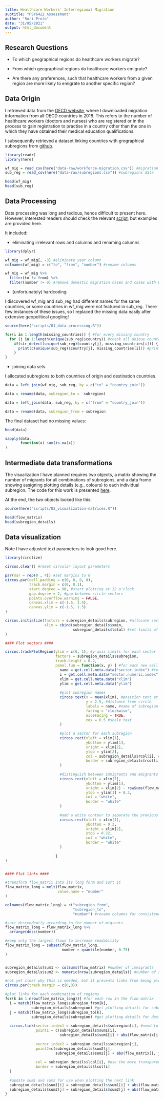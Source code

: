 ```yaml
---
title: Healthcare Workers' Interregional Migration
subtitle: "PSY6422 Assessment"
author: "Ruri Proto"
date: "31/05/2021"
output: html_document
---
```


## **Research Questions**

* To which geographical regions do healthcare workers migrate?

* From which geographical regions do healthcare workers emigrate?

* Are there any preferences, such that healthcare workers from a given region are more likely to emigrate to another specific region?

## **Data Origin**

I retrieved data from the [OECD website](https://stats.oecd.org/Index.aspx?DataSetCode=HEALTH_WFMI), where I downloaded migration information from all OECD countries in 2018. This refers to the number of healthcare workers (doctors and nurses) who are registered or in the process to gain registration to practise in a country other than the one in which they have obtained their medical education qualifications. 

I subsequently retrieved a dataset linking countries with grographical subregions from [github](https://github.com/lukes/ISO-3166-Countries-with-Regional-Codes/blob/master/all/all.csv). 

```r
library(readr)
library(here)

wf_mig = read_csv(here("data-raw/workforce-migration.csv")) #migration data
sub_reg = read_csv(here("data-raw/subregions.csv")) #subregions data
```
```r
head(wf_mig)
head(sub_reg)
```

## **Data Processing**

Data processing was long and tedious, hence difficult to present here. However, interested readers should check the relevant [script](https://github.com/protor23/healthcare-workers-migration/blob/main/scripts/01_data-processing.R), but examples are provided here.

It included:

* eliminating irrelevant rows and columns and renaming columns
```r
library(dplyr)

wf_mig = wf_mig[, -3] #eliminate year column
colnames(wf_mig) = c("to", "from", "number") #rename columns

wf_mig = wf_mig %>%
  filter(to != from) %>%
  filter(number != 0) #remove domestic migration cases and cases with 0 migrants
```

* (unfortunately) hardcoding

I discovered wf_mig and sub_reg had different names for the same countries, or some countries in wf_mig were not featured in sub_reg. There few instances of these issues, so I replaced the missing data easily after extensive geopolitical googling!

```r
source(here("scripts/01_data-processing.R"))
```

```r
for(i in 1:length(missing_countries)) { #for every missing country
  for (j in 1:length(unique(sub_reg)$country)) #check all unique countries in sub_reg
    if(str_detect(unique(sub_reg)$country[j], missing_countries[i])) { #find similarities
      print(c(unique(sub_reg)$country[j], missing_countries[i])) #print similarities
    }
}
```
* joining data sets

I allocated subregions to both countries of origin and destination countries.

```r
data = left_join(wf_mig, sub_reg, by = c("to" = "country_join"))

data = rename(data, subregion_to =  subregion)

data = left_join(data, sub_reg, by = c("from" = "country_join"))

data = rename(data, subregion_from = subregion
```

The final dataset had no missing values:

```r
head(data)

sapply(data, 
       function(x) sum(is.na(x))
)
```

## **Intermediate data transformations**

The visualization I have planned requires two objects, a matrix showing the number of migrants for all combinations of subregions, and a data frame showing assigning plotting details (e.g., colours) to each individual subregion. The code for this work is presented [here](https://github.com/protor23/healthcare-workers-migration/blob/main/scripts/02_visualization-matrices.R). 



At the end, the two objects looked like this:
```r
source(here("scripts/02_visualization-matrices.R"))
```

```r
head(flow_matrix)
head(subregion_details)
```

## **Data visualization**

Note I have adjusted text parameters to look good here.
```r
library(circlize)

circos.clear() #reset circular layout parameters

par(mar = rep(0 , 4)) #set margins to 0 
circos.par(cell.padding = c(0, 0, 0, 0), 
           track.margin = c(0, 0.1), 
           start.degree = 90, #start plotting at 12 o'clock
           gap.degree = 2, #gap between circle sectors
           points.overflow.warning = FALSE, 
           canvas.xlim = c(-1.5, 1.5), 
           canvas.ylim = c(-1.5, 1.5) 
)

circos.initialize(factors = subregion_details$subregion, #allocate sectors on circle to subregions
                  xlim = cbind(subregion_details$xmin, 
                               subregion_details$total) #set limits of the x axis for each sector between 0 and total flow
)

#### Plot sectors ####

circos.trackPlotRegion(ylim = c(0, 1), #y-axis limits for each sector
                       factors = subregion_details$subregion, 
                       track.height = 0.2, 
                       panel.fun = function(x, y) { #for each new cell (i.e., intersection between sector and track)
                         name = get.cell.meta.data("sector.index") #retrieve cell meta data
                         i = get.cell.meta.data("sector.numeric.index")
                         xlim = get.cell.meta.data("xlim")
                         ylim = get.cell.meta.data("ylim")
                         
                         #plot subregion names
                         circos.text(x = mean(xlim), #position text at middle of sector
                                     y = 2.5, #distance from circle
                                     labels = name, #name of subregion
                                     facing = "clockwise", 
                                     niceFacing = TRUE,
                                     cex = 0.5 #scale text
                         )
                         
                         #plot a sector for each subregion
                         circos.rect(xleft = xlim[1], 
                                     ybottom = ylim[1], 
                                     xright = xlim[2], 
                                     ytop = ylim[2], 
                                     col = subregion_details$rcol[i], #use less transparent colours
                                     border = subregion_details$rcol[i]
                         )
                         
                         #distinguish between immigrants and emigrants in each subregion
                         circos.rect(xleft = xlim[1], 
                                     ybottom = ylim[1], 
                                     xright = xlim[2] - rowSums(flow_matrix)[i], #i.e., total - emigrants
                                     ytop = ylim[1] + 0.3,
                                     col = "white", 
                                     border = "white"
                         ) 
                         
                         #add a white contour to separate the previous two rectangles
                         circos.rect(xleft = xlim[1], 
                                     ybottom = 0.3, 
                                     xright = xlim[2], 
                                     ytop = 0.32, 
                                     col = "white", 
                                     border = "white"
                         )
                      
                       }
)


#### Plot links ####

#transform flow_matrix into its long form and sort it 
flow_matrix_long = melt(flow_matrix,
                        value.name = "number"
)

colnames(flow_matrix_long) = c("subregion_from",
                               "subregion_to",
                               "number") #rename columns for consistency

#sort descendently according to the number of migrants
flow_matrix_long = flow_matrix_long %>%
  arrange(desc(number)) 

#keep only the largest flows to increase readability
flow_matrix_long = subset(flow_matrix_long, 
                          number > quantile(number, 0.75)
)


subregion_details$sum1 <- colSums(flow_matrix) #number of immigrants
subregion_details$sum2 <- numeric(nrow(subregion_details)) #number of subregions

#not yet clear why this is needed, but it prevents links from being plotted outside of range
circos.par(track.margin = c(0,0)) 

#plot links for each combination of regions
for(k in 1:nrow(flow_matrix_long)){ #for each row in the flow matrix
  i = match(flow_matrix_long$subregion_from[k],
            subregion_details$subregion) #get plotting details for subregion of origin
  j = match(flow_matrix_long$subregion_to[k],
            subregion_details$subregion) #get plotting details for destination subregion
  
  circos.link(sector.index1 = subregion_details$subregion[i], #need to identify indices to identify 
              point1 = c(subregion_details$sum1[i], 
                         subregion_details$sum1[i] + abs(flow_matrix[i, j])), #starting point of link
              
              sector.index2 = subregion_details$subregion[j], 
              point2=c(subregion_details$sum2[j], 
                       subregion_details$sum2[j] + abs(flow_matrix[i, j])), #endpoint of link
              
              col = subregion_details$lcol[i], #use the more transparent collor to increase visibility
              border = subregion_details$lcol[i]
  )
  
  #update sum1 and sum2 for use when plotting the next link
  subregion_details$sum1[i] = subregion_details$sum1[i] + abs(flow_matrix[i, j]) 
  subregion_details$sum2[j] = subregion_details$sum2[j] + abs(flow_matrix[i, j])
}
```


